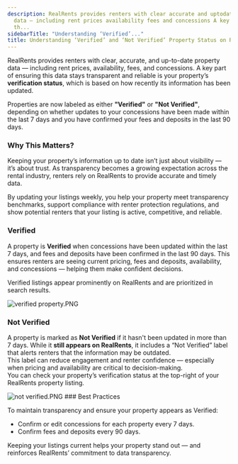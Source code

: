 ```yaml
---
description: RealRents provides renters with clear accurate and uptodate property
  data — including rent prices availability fees and concessions A key part of ensuring
  th...
sidebarTitle: "Understanding ‘Verified’..."
title: Understanding ‘Verified’ and ‘Not Verified’ Property Status on RealRents
---
```


RealRents provides renters with clear, accurate, and up-to-date property data — including rent prices, availability, fees, and concessions. A key part of ensuring this data stays transparent and reliable is your property’s **verification status**, which is based on how recently its information has been updated.  
  
Properties are now labeled as either **"Verified"** or **"Not Verified"**, depending on whether updates to your concessions have been made within the last 7 days and you have confirmed your fees and deposits in the last 90 days.


### Why This Matters?


Keeping your property’s information up to date isn’t just about visibility — it’s about trust. As transparency becomes a growing expectation across the rental industry, renters rely on RealRents to provide accurate and timely data.


By updating your listings weekly, you help your property meet transparency benchmarks, support compliance with renter protection regulations, and show potential renters that your listing is active, competitive, and reliable.


### Verified

A property is **Verified** when concessions have been updated within the last 7 days, and fees and deposits have been confirmed in the last 90 days. This ensures renters are seeing current pricing, fees and deposits, availability, and concessions — helping them make confident decisions.

Verified listings appear prominently on RealRents and are prioritized in search results.

<Frame caption="Property details with verified status and data quality metrics displayed.">
  <img src="/images/radix/e5c133f4c3782a29c9d8d2f2cf7418f12bdf9ff4.png" alt="verified property.PNG" />
</Frame>

### Not Verified

A property is marked as **Not Verified** if it hasn't been updated in more than 7 days. While it **still appears on RealRents**, it includes a “Not Verified” label that alerts renters that the information may be outdated.  
This label can reduce engagement and renter confidence — especially when pricing and availability are critical to decision-making.  
You can check your property’s verification status at the top-right of your RealRents property listing.

<Frame caption="Property details section showing &quot;Not Verified&quot; status and data quality information.">
  <img src="/images/radix/78338b9ee8accbf170372314e3150f0fe050653b.png" alt="not verified.PNG" />
</Frame>
### Best Practices


To maintain transparency and ensure your property appears as Verified:


* Confirm or edit concessions for each property every 7 days.
* Confirm fees and deposits every 90 days.


Keeping your listings current helps your property stand out — and reinforces RealRents’ commitment to data transparency.